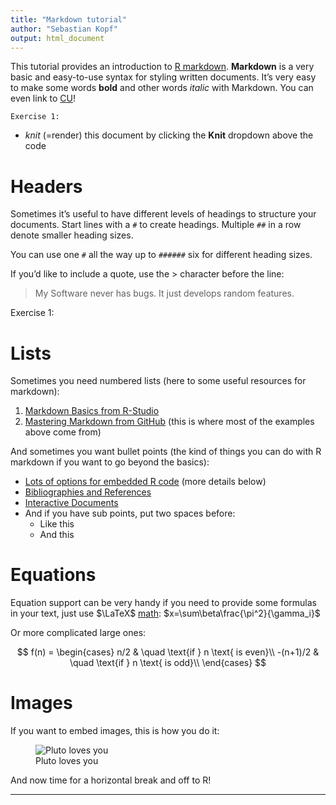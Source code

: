 ```yaml
---
title: "Markdown tutorial"
author: "Sebastian Kopf"
output: html_document
---
```


This tutorial provides an introduction to [R markdown](http://rmarkdown.rstudio.com/). **Markdown** is a very basic and easy-to-use syntax for styling written documents. It's very easy to make some words **bold** and other words *italic* with Markdown. You can even link to [CU](http://www.colorado.edu/)!

`Exercise 1:`

 - *knit* (=render) this document by clicking the **Knit** dropdown above the code

# Headers

Sometimes it's useful to have different levels of headings to structure your documents.
Start lines with a `#` to create headings. Multiple `##` in a row denote smaller heading sizes.

You can use  one `#` all the way up to `######` six for different heading sizes.

If you'd like to include a quote, use the > character before the line:

> My Software never has bugs. It just develops random features.

Exercise 1:

# Lists

Sometimes you need numbered lists (here to some useful resources for markdown):

1. [Markdown Basics from R-Studio](http://rmarkdown.rstudio.com/authoring_basics.html)
1. [Mastering Markdown from GitHub](https://guides.github.com/features/mastering-markdown/) (this is where most of the examples above come from)

And sometimes you want bullet points (the kind of things you can do with R markdown
if you want to go beyond the basics):

- [Lots of options for embedded R code](http://rmarkdown.rstudio.com/authoring_rcodechunks.html) (more details below)
- [Bibliographies and References](http://rmarkdown.rstudio.com/authoring_bibliographies_and_citations.html)
- [Interactive Documents](http://rmarkdown.rstudio.com/authoring_shiny.html)
- And if you have sub points, put two spaces before:
    - Like this
    - And this

# Equations

Equation support can be very handy if you need to provide some formulas in your
text, just use $\LaTeX$ [math](https://en.wikibooks.org/wiki/LaTeX/Mathematics): $x=\sum\beta\frac{\pi^2}{\gamma_i}$

Or more complicated large ones:

$$
f(n) =
  \begin{cases}
    n/2       & \quad \text{if } n \text{ is even}\\
    -(n+1)/2  & \quad \text{if } n \text{ is odd}\\
  \end{cases}
$$



# Images

If you want to embed images, this is how you do it:

![Pluto loves you](http://i.space.com/images/i/000/048/999/i02/pluto-new-horizons-july-2015.jpg?1437582878)

And now time for a horizontal break and off to R!

------
